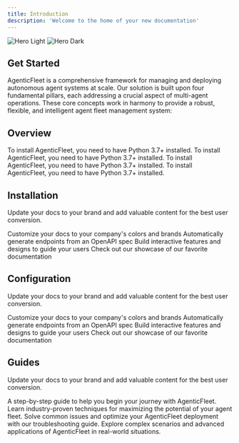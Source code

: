```yaml
---
title: Introduction
description: 'Welcome to the home of your new documentation'
---
```


<img
  className="block dark:hidden"
  src="https://imagedelivery.net/X8-iu39scv5xvBSFZpKX-A/3aecdba3-d6f2-42a8-a303-c517a5eadd00/public"
  alt="Hero Light"
/>
<img
  className="hidden dark:block"
  src="https://imagedelivery.net/X8-iu39scv5xvBSFZpKX-A/3aecdba3-d6f2-42a8-a303-c517a5eadd00/public"
  alt="Hero Dark"
/>

## Get Started
AgenticFleet is a comprehensive framework for managing and deploying autonomous agent systems at scale. Our solution is built upon four fundamental pillars, each addressing a crucial aspect of multi-agent operations. These core concepts work in harmony to provide a robust, flexible, and intelligent agent fleet management system:

## Overview

<CardGroup cols={2}>
  <Card
    title="Introduction"
    icon="pen-to-square"
    href="https://mintlify.com/docs/quickstart"
  >
    To install AgenticFleet, you need to have Python 3.7+ installed.
  </Card>
  <Card
    title="GraphFleet Concept"
    icon="pen-to-square"
    href="https://mintlify.com/docs/quickstart"
  >
    To install AgenticFleet, you need to have Python 3.7+ installed.
  </Card>
  <Card
    title="FleetUI Concept"
    icon="pen-to-square"
    href="https://mintlify.com/docs/quickstart"
  >
    To install AgenticFleet, you need to have Python 3.7+ installed.
  </Card>
  <Card
    title="AgenticFleet Concept"
    icon="pen-to-square"
    href="https://mintlify.com/docs/quickstart"
  >
    To install AgenticFleet, you need to have Python 3.7+ installed.
  </Card>
</CardGroup>

## Installation

Update your docs to your brand and add valuable content for the best user conversion.

<CardGroup cols={2}>
  <Card
    title="Quick Start"
    icon="palette"
    href="https://mintlify.com/docs/settings/global"
  >
    Customize your docs to your company's colors and brands
  </Card>
  <Card
    title="All-in installation"
    icon="code"
    href="https://mintlify.com/docs/api-playground/openapi"
  >
    Automatically generate endpoints from an OpenAPI spec
  </Card>
  <Card
    title="GraphFleet Installation"
    icon="screwdriver-wrench"
    href="https://mintlify.com/docs/components/accordion"
  >
    Build interactive features and designs to guide your users
  </Card>
  <Card
    title="Agentic Fleet Installation"
    icon="stars"
    href="https://mintlify.com/customers"
  >
    Check out our showcase of our favorite documentation
  </Card>
</CardGroup>

## Configuration

Update your docs to your brand and add valuable content for the best user conversion.

<CardGroup cols={2}>
  <Card
    title="Quick Start"
    icon="palette"
    href="https://mintlify.com/docs/settings/global"
  >
    Customize your docs to your company's colors and brands
  </Card>
  <Card
    title="All-in installation"
    icon="code"
    href="https://mintlify.com/docs/api-playground/openapi"
  >
    Automatically generate endpoints from an OpenAPI spec
  </Card>
  <Card
    title="GraphFleet Installation"
    icon="screwdriver-wrench"
    href="https://mintlify.com/docs/components/accordion"
  >
    Build interactive features and designs to guide your users
  </Card>
  <Card
    title="Agentic Fleet Installation"
    icon="stars"
    href="https://mintlify.com/customers"
  >
    Check out our showcase of our favorite documentation
  </Card>
</CardGroup>

## Guides

Update your docs to your brand and add valuable content for the best user conversion.

<CardGroup cols={2}>
  <Card
    title="Getting Started Guide"
    icon="palette"
    href="https://mintlify.com/docs/settings/global"
  >
    A step-by-step guide to help you begin your journey with AgenticFleet.
  </Card>
  <Card
    title="Best Practices"
    icon="code"
    href="https://mintlify.com/docs/api-playground/openapi"
  >
    Learn industry-proven techniques for maximizing the potential of your agent fleet. 
  </Card>
  <Card
    title="Troubleshooting"
    icon="screwdriver-wrench"
    href="https://mintlify.com/docs/components/accordion"
  >
    Solve common issues and optimize your AgenticFleet deployment with our troubleshooting guide.
  </Card>
  <Card
    title="Advanced Use Cases"
    icon="stars"
    href="https://mintlify.com/customers"
  >
    Explore complex scenarios and advanced applications of AgenticFleet in real-world situations.
  </Card>
</CardGroup>

